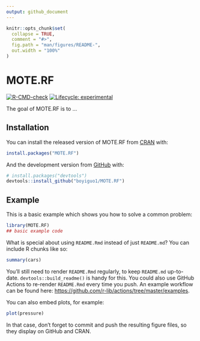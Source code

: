 ```yaml
---
output: github_document
---
```


<!-- README.md is generated from README.Rmd. Please edit that file -->

```r
knitr::opts_chunk$set(
  collapse = TRUE,
  comment = "#>",
  fig.path = "man/figures/README-",
  out.width = "100%"
)
```

# MOTE.RF

<!-- badges: start -->
  [![R-CMD-check](https://github.com/boyiguo1/MOTE.RF/workflows/R-CMD-check/badge.svg)](https://github.com/boyiguo1/MOTE.RF/actions)
[![Lifecycle: experimental](https://img.shields.io/badge/lifecycle-experimental-orange.svg)](https://lifecycle.r-lib.org/articles/stages.html#experimental)
<!-- badges: end -->

The goal of MOTE.RF is to ...

## Installation

You can install the released version of MOTE.RF from [CRAN](https://CRAN.R-project.org) with:

``` r
install.packages("MOTE.RF")
```

And the development version from [GitHub](https://github.com/) with:

``` r
# install.packages("devtools")
devtools::install_github("boyiguo1/MOTE.RF")
```
## Example

This is a basic example which shows you how to solve a common problem:

```r
library(MOTE.RF)
## basic example code
```

What is special about using `README.Rmd` instead of just `README.md`? You can include R chunks like so:

```r
summary(cars)
```

You'll still need to render `README.Rmd` regularly, to keep `README.md` up-to-date. `devtools::build_readme()` is handy for this. You could also use GitHub Actions to re-render `README.Rmd` every time you push. An example workflow can be found here: <https://github.com/r-lib/actions/tree/master/examples>.

You can also embed plots, for example:

```r
plot(pressure)
```

In that case, don't forget to commit and push the resulting figure files, so they display on GitHub and CRAN.
